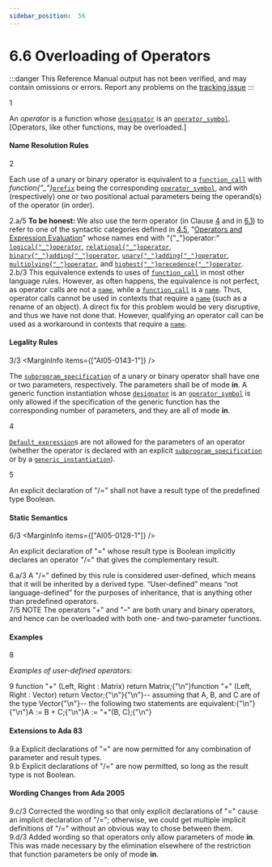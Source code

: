 ```yaml
---
sidebar_position:  56
---
```


# 6.6 Overloading of Operators

:::danger
This Reference Manual output has not been verified,
and may contain omissions or errors.
Report any problems on the [tracking issue](https://github.com/ada-lang-io/ada-lang-io/issues/20)
:::


<MarginText>1</MarginText>
<p>An <em>operator</em> is a function whose <code><a href="/docs/arm/AA-6/AA-6.1#S0199">designator</a></code> is an <code><a href="/docs/arm/AA-6/AA-6.1#S0202">operator_symbol</a></code>. [Operators, like other functions, may be overloaded.] <br /></p>


#### Name Resolution Rules

<MarginText>2</MarginText>
<p>Each use of a unary or binary operator is equivalent to a <code><a href="/docs/arm/AA-6/AA-6.4#S0218">function_call</a></code> with <em>function{"_"}</em><code><a href="/docs/arm/AA-4/AA-4.1#S0093">prefix</a></code> being the corresponding <code><a href="/docs/arm/AA-6/AA-6.1#S0202">operator_symbol</a></code>, and with (respectively) one or two positional actual parameters being the operand(s) of the operator (in order). <br /></p>

<AnnotatedOnly>
<MarginText>2.a/5</MarginText>
<MarginInfo items={["AI05-0299-1", "AI12-0449-1"]} />
<Admonition type="aarm" aarm="note">
<strong>To be honest: </strong>We also use the term operator (in Clause <a href="/docs/arm/AA-4/">4</a> and in <a href="/docs/arm/AA-6/AA-6.1">6.1</a>) to refer to one of the syntactic categories defined in <a href="/docs/arm/AA-4/AA-4.5">4.5</a>, &ldquo;<a href="/docs/arm/AA-4/AA-4.5">Operators and Expression Evaluation</a>&rdquo; whose names end with &ldquo;{"_"}operator:&rdquo; <code><a href="/docs/arm/AA-4/AA-4.5#S0142">logical{"_"}operator</a></code>, <code><a href="/docs/arm/AA-4/AA-4.5#S0143">relational{"_"}operator</a></code>, <code><a href="/docs/arm/AA-4/AA-4.5#S0144">binary{"_"}adding{"_"}operator</a></code>, <code><a href="/docs/arm/AA-4/AA-4.5#S0145">unary{"_"}adding{"_"}operator</a></code>, <code><a href="/docs/arm/AA-4/AA-4.5#S0146">multiplying{"_"}operator</a></code>, and <code><a href="/docs/arm/AA-4/AA-4.5#S0147">highest{"_"}precedence{"_"}operator</a></code>. <br />
</Admonition>
</AnnotatedOnly>

<AnnotatedOnly>
<MarginText>2.b/3</MarginText>
<MarginInfo items={["AI05-0005-1"]} />
<Admonition type="aarm" aarm="discussion">
<strong></strong>This equivalence extends to uses of <code><a href="/docs/arm/AA-6/AA-6.4#S0218">function_call</a></code> in most other language rules. However, as often happens, the equivalence is not perfect, as operator calls are not a <code><a href="/docs/arm/AA-4/AA-4.1#S0091">name</a></code>, while a <code><a href="/docs/arm/AA-6/AA-6.4#S0218">function_call</a></code> is a <code><a href="/docs/arm/AA-4/AA-4.1#S0091">name</a></code>. Thus, operator calls cannot be used in contexts that require a <code><a href="/docs/arm/AA-4/AA-4.1#S0091">name</a></code> (such as a rename of an object). A direct fix for this problem would be very disruptive, and thus we have not done that. However, qualifying an operator call can be used as a workaround in contexts that require a <code><a href="/docs/arm/AA-4/AA-4.1#S0091">name</a></code>. <br />
</Admonition>
</AnnotatedOnly>


#### Legality Rules

<MarginText>3/3</MarginText>
<MarginInfo items={["AI05-0143-1"]} />
<p>The <code><a href="/docs/arm/AA-6/AA-6.1#S0196">subprogram_specification</a></code> of a unary or binary operator shall have one or two parameters, respectively. The parameters shall be of mode <strong>in</strong>. A generic function instantiation whose <code><a href="/docs/arm/AA-6/AA-6.1#S0199">designator</a></code> is an <code><a href="/docs/arm/AA-6/AA-6.1#S0202">operator_symbol</a></code> is only allowed if the specification of the generic function has the corresponding number of parameters, and they are all of mode <strong>in</strong>.<br /></p>

<MarginText>4</MarginText>
<p><code><a href="/docs/arm/AA-3/AA-3.7#S0063">Default_expression</a></code>s are not allowed for the parameters of an operator (whether the operator is declared with an explicit <code><a href="/docs/arm/AA-6/AA-6.1#S0196">subprogram_specification</a></code> or by a <code><a href="/docs/arm/AA-12/AA-12.3#S0315">generic_instantiation</a></code>).<br /></p>

<MarginText>5</MarginText>
<p>An explicit declaration of "/=" shall not have a result type of the predefined type Boolean. <br /></p>


#### Static Semantics

<MarginText>6/3</MarginText>
<MarginInfo items={["AI05-0128-1"]} />
<p>An explicit declaration of "=" whose result type is Boolean implicitly declares an operator "/=" that gives the complementary result. <br /></p>

<AnnotatedOnly>
<MarginText>6.a/3</MarginText>
<MarginInfo items={["AI05-0128-1"]} />
<Admonition type="aarm" aarm="discussion">
<strong></strong>A "/=" defined by this rule is considered user-defined, which means that it will be inherited by a derived type. &ldquo;User-defined&rdquo; means &ldquo;not language-defined&rdquo; for the purposes of inheritance, that is anything other than predefined operators. <br />
</Admonition>
</AnnotatedOnly>

<AnnotatedOnly>
<MarginText>7/5</MarginText>
<MarginInfo items={["AI12-0440-1"]} />
<Admonition type="aarm" aarm="note">
NOTE   The operators "+" and "&ndash;" are both unary and binary operators, and hence can be overloaded with both one- and two-parameter functions. <br />
</Admonition>
</AnnotatedOnly>


#### Examples

<MarginText>8</MarginText>
<p><em>Examples of user-defined operators:</em> <br /></p>

<MarginText>9</MarginText>
<CodeBlock language="ada">
function "+" (Left, Right : Matrix) return Matrix;{"\n"}function "+" (Left, Right : Vector) return Vector;{"\n"}{"\n"}--  assuming that A, B, and C are of the type Vector{"\n"}--  the following two statements are equivalent:{"\n"}{"\n"}A := B + C;{"\n"}A := "+"(B, C);{"\n"}

</CodeBlock>
<AnnotatedOnly>

#### Extensions to Ada 83

</AnnotatedOnly>
<AnnotatedOnly>
<MarginText>9.a</MarginText>
<Admonition type="aarm" aarm="note">
Explicit declarations of "=" are now permitted for any combination of parameter and result types.<br />
</Admonition>
</AnnotatedOnly>

<AnnotatedOnly>
<MarginText>9.b</MarginText>
<Admonition type="aarm" aarm="note">
Explicit declarations of "/=" are now permitted, so long as the result type is not Boolean. <br />
</Admonition>
</AnnotatedOnly>

<AnnotatedOnly>

#### Wording Changes from Ada 2005

</AnnotatedOnly>
<AnnotatedOnly>
<MarginText>9.c/3</MarginText>
<MarginInfo items={["AI05-0128-1"]} />
<Admonition type="aarm" aarm="correction">
<strong></strong> Corrected the wording so that only explicit declarations of "=" cause an implicit declaration of "/="; otherwise, we could get multiple implicit definitions of "/=" without an obvious way to chose between them.<br />
</Admonition>
</AnnotatedOnly>

<AnnotatedOnly>
<MarginText>9.d/3</MarginText>
<MarginInfo items={["AI05-0143-1"]} />
<Admonition type="aarm" aarm="note">
Added wording so that operators only allow parameters of mode <strong>in</strong>. This was made necessary by the elimination elsewhere of the restriction that function parameters be only of mode <strong>in</strong>. <br />
</Admonition>
</AnnotatedOnly>

